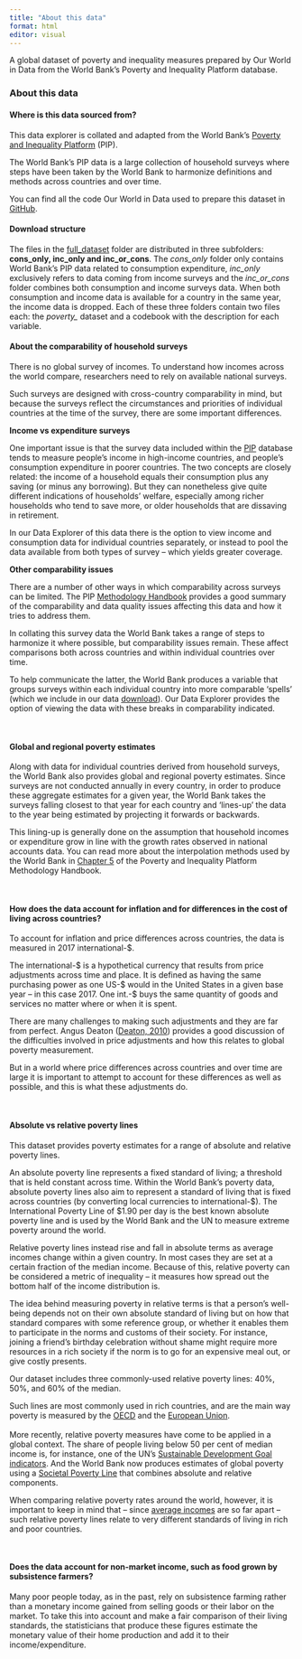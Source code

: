 ---
title: "About this data"
format: html
editor: visual
---

A global dataset of poverty and inequality measures prepared by Our World in Data from the World Bank's Poverty and Inequality Platform database.

### About this data

#### Where is this data sourced from?

This data explorer is collated and adapted from the World Bank's [Poverty and Inequality Platform](https://pip.worldbank.org/home) (PIP).

The World Bank's PIP data is a large collection of household surveys where steps have been taken by the World Bank to harmonize definitions and methods across countries and over time.

You can find all the code Our World in Data used to prepare this dataset in [GitHub](https://github.com/owid/notebooks/tree/main/BetterDataDocs/JoeHasell/PIP).

#### Download structure

The files in the [full_dataset](https://github.com/owid/notebooks/blob/main/BetterDataDocs/JoeHasell/PIP/data/ppp_2017/final/PIP_data_public_download.zip?raw=true) folder are distributed in three subfolders: **cons_only, inc_only and inc_or_cons**. The *cons_only* folder only contains World Bank's PIP data related to consumption expenditure, *inc_only* exclusively refers to data coming from income surveys and the *inc_or_cons* folder combines both consumption and income surveys data. When both consumption and income data is available for a country in the same year, the income data is dropped. Each of these three folders contain two files each: the *poverty\_* dataset and a codebook with the description for each variable.

#### About the comparability of household surveys

There is no global survey of incomes. To understand how incomes across the world compare, researchers need to rely on available national surveys.

Such surveys are designed with cross-country comparability in mind, but because the surveys reflect the circumstances and priorities of individual countries at the time of the survey, there are some important differences.

**Income vs expenditure surveys**

One important issue is that the survey data included within the [PIP](https://pip.worldbank.org/home) database tends to measure people's income in high-income countries, and people's consumption expenditure in poorer countries. The two concepts are closely related: the income of a household equals their consumption plus any saving (or minus any borrowing). But they can nonetheless give quite different indications of households' welfare, especially among richer households who tend to save more, or older households that are dissaving in retirement.

In our Data Explorer of this data there is the option to view income and consumption data for individual countries separately, or instead to pool the data available from both types of survey -- which yields greater coverage.

**Other comparability issues**

There are a number of other ways in which comparability across surveys can be limited. The PIP [Methodology Handbook](https://worldbank.github.io/PIP-Methodology/index.html) provides a good summary of the comparability and data quality issues affecting this data and how it tries to address them.

In collating this survey data the World Bank takes a range of steps to harmonize it where possible, but comparability issues remain. These affect comparisons both across countries and within individual countries over time.

To help communicate the latter, the World Bank produces a variable that groups surveys within each individual country into more comparable 'spells' (which we include in our data [download](https://joeh.fra1.digitaloceanspaces.com/PIP/PIP_data_public_download.zip)). Our Data Explorer provides the option of viewing the data with these breaks in comparability indicated. 

\

#### Global and regional poverty estimates

Along with data for individual countries derived from household surveys, the World Bank also provides global and regional poverty estimates. Since surveys are not conducted annually in every country, in order to produce these aggregate estimates for a given year, the World Bank takes the surveys falling closest to that year for each country and 'lines-up' the data to the year being estimated by projecting it forwards or backwards.

This lining-up is generally done on the assumption that household incomes or expenditure grow in line with the growth rates observed in national accounts data. You can read more about the interpolation methods used by the World Bank in [Chapter 5](https://worldbank.github.io/PIP-Methodology/lineupestimates.html) of the Poverty and Inequality Platform Methodology Handbook.

\

#### How does the data account for inflation and for differences in the cost of living across countries?

To account for inflation and price differences across countries, the data is measured in 2017 international-\$.

The international-\$ is a hypothetical currency that results from price adjustments across time and place. It is defined as having the same purchasing power as one US-\$ would in the United States in a given base year -- in this case 2017. One int.-\$ buys the same quantity of goods and services no matter where or when it is spent.

There are many challenges to making such adjustments and they are far from perfect. Angus Deaton ([Deaton, 2010](https://rpds.princeton.edu/sites/g/files/toruqf1956/files/media/deaton_price_indexes_inequality_and_the_measurement_of_world_poverty_aer.pdf)) provides a good discussion of the difficulties involved in price adjustments and how this relates to global poverty measurement.

But in a world where price differences across countries and over time are large it is important to attempt to account for these differences as well as possible, and this is what these adjustments do.

\

#### Absolute vs relative poverty lines

This dataset provides poverty estimates for a range of absolute and relative poverty lines.

An absolute poverty line represents a fixed standard of living; a threshold that is held constant across time. Within the World Bank's poverty data, absolute poverty lines also aim to represent a standard of living that is fixed across countries (by converting local currencies to international-\$). The International Poverty Line of \$1.90 per day is the best known absolute poverty line and is used by the World Bank and the UN to measure extreme poverty around the world.

Relative poverty lines instead rise and fall in absolute terms as average incomes change within a given country. In most cases they are set at a certain fraction of the median income. Because of this, relative poverty can be considered a metric of inequality -- it measures how spread out the bottom half of the income distribution is.

The idea behind measuring poverty in relative terms is that a person's well-being depends not on their own absolute standard of living but on how that standard compares with some reference group, or whether it enables them to participate in the norms and customs of their society. For instance, joining a friend's birthday celebration without shame might require more resources in a rich society if the norm is to go for an expensive meal out, or give costly presents.

Our dataset includes three commonly-used relative poverty lines: 40%, 50%, and 60% of the median.

Such lines are most commonly used in rich countries, and are the main way poverty is measured by the [OECD](https://data.oecd.org/inequality/poverty-rate.htm) and the [European Union](https://ec.europa.eu/eurostat/statistics-explained/index.php?title=Glossary:At-risk-of-poverty_rate).\
\
More recently, relative poverty measures have come to be applied in a global context. The share of people living below 50 per cent of median income is, for instance, one of the UN's [Sustainable Development Goal indicators](https://sdg-tracker.org/inequality#10.2). And the World Bank now produces estimates of global poverty using a [Societal Poverty Line](https://datatopics.worldbank.org/world-development-indicators/stories/societal-poverty-a-global-measure-of-relative-poverty.html) that combines absolute and relative components.

When comparing relative poverty rates around the world, however, it is important to keep in mind that -- since [average incomes](https://ourworldindata.org/explorers/poverty-explorer?tab=map&facet=none&hideControls=false&Metric=Median&Poverty+line=%241.90+a+day&Household+survey+data+type=Show+data+from+both+income+and+expenditure+surveys&country=IND~MOZ~BRA~MDG~GHA) are so far apart -- such relative poverty lines relate to very different standards of living in rich and poor countries.

\

#### Does the data account for non-market income, such as food grown by subsistence farmers?

Many poor people today, as in the past, rely on subsistence farming rather than a monetary income gained from selling goods or their labor on the market. To take this into account and make a fair comparison of their living standards, the statisticians that produce these figures estimate the monetary value of their home production and add it to their income/expenditure.

\
\
